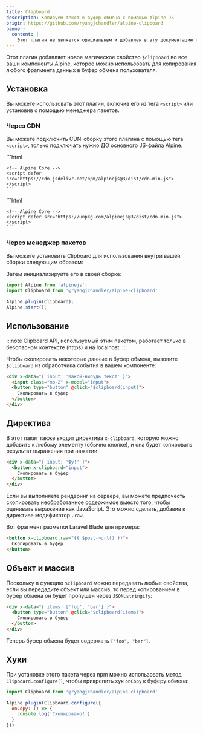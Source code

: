 ```yaml
---
title: Clipboard
description: Копируем текст в буфер обмена с помощью Alpine JS
origin: https://github.com/ryangjchandler/alpine-clipboard
banner:
  content: |
    Этот плагин не является официальным и добавлен в эту документацию переводчиком.
---
```



Этот плагин добавляет новое магическое свойство `$clipboard` во все ваши компоненты Alpine, которое можно использовать для копирования любого фрагмента данных в буфер обмена пользователя.

## Установка

Вы можете использовать этот плагин, включив его из тега `<script>` или установив с помощью менеджера пакетов.

### Через CDN

Вы можете подключить CDN-сборку этого плагина с помощью тега `<script>`, только подключать нужно ДО основного JS-файла Alpine.

<Tabs>
  <TabItem label="jsDelivr CDN">
    ```html
    <!-- Clipboard Plugin -->
    <script defer src="https://cdn.jsdelivr.net/npm/@ryangjchandler/alpine-clipboard@latest/dist/alpine-clipboard.min.js"></script>

    <!-- Alpine Core -->
    <script defer src="https://cdn.jsdelivr.net/npm/alpinejs@3/dist/cdn.min.js"></script>
    ```
  </TabItem>
  <TabItem label="unpkg CDN">
    ```html
    <!-- Clipboard Plugin -->
    <script defer src="https://unpkg.com/@ryangjchandler/alpine-clipboard@2/dist/alpine-clipboard.js"></script>

    <!-- Alpine Core -->
    <script defer src="https://unpkg.com/alpinejs@3/dist/cdn.min.js"></script>
    ```
  </TabItem>
</Tabs>

### Через менеджер пакетов

Вы можете установить Clipboard для использования внутри вашей сборки следующим образом:

<PackageManagers pkg="@ryangjchandler/alpine-clipboard" icons={false} />

Затем инициализируйте его в своей сборке:

```js {2, 4}
import Alpine from 'alpinejs';
import Clipboard from '@ryangjchandler/alpine-clipboard'

Alpine.plugin(Clipboard);
Alpine.start();
```

## Использование

:::note
Clipboard API, используемый этим пакетом, работает только в безопасном контексте (https) и на localhost.
:::

Чтобы скопировать некоторые данные в буфер обмена, вызовите `$clipboard` из обработчика события в вашем компоненте:

```html live "$clipboard"
<div x-data="{ input: 'Какой-нибудь текст' }">
  <input class="mb-2" x-model="input">
  <button type="button" @click="$clipboard(input)">
    Скопировать в буфер
  </button>
</div>
```

## Директива

В этот пакет также входит директива `x-clipboard`, которую можно добавить к любому элементу (обычно кнопке), и она будет копировать результат выражения при нажатии.

```html live "x-clipboard"
<div x-data="{ input: 'Фу!' }">
  <button x-clipboard="input">
    Скопировать в буфер
  </button>
</div>
```

Если вы выполняете рендеринг на сервере, вы можете предпочесть скопировать необработанное содержимое вместо того, чтобы оценивать выражение как JavaScript. Это можно сделать, добавив к директиве модификатор `.raw`.

Вот фрагмент разметки Laravel Blade для примера:

```html "x-clipboard.raw"
<button x-clipboard.raw="{{ $post->url() }}">
  Скопировать в буфер
</button>
```

## Объект и массив

Поскольку в функцию `$clipboard` можно передавать любые свойства, если вы передадите объект или массив, то перед копированием в буфер обмена он будет пропущен через `JSON.stringify`:

```html live "$clipboard"
<div x-data="{ items: ['foo', 'bar'] }">
  <button type="button" @click="$clipboard(items)">
    Скопировать в буфер
  </button>
</div>
```
Теперь буфер обмена будет содержать `["foo", "bar"]`.

## Хуки

При установке этого пакета через npm можно использовать метод `Clipboard.configure()`, чтобы прикрепить хук `onCopy` к буферу обмена:

```js "Clipboard.configure"
import Clipboard from '@ryangjchandler/alpine-clipboard'

Alpine.plugin(Clipboard.configure({
  onCopy: () => {
    console.log('Скопировано!')
  }
}))
```
